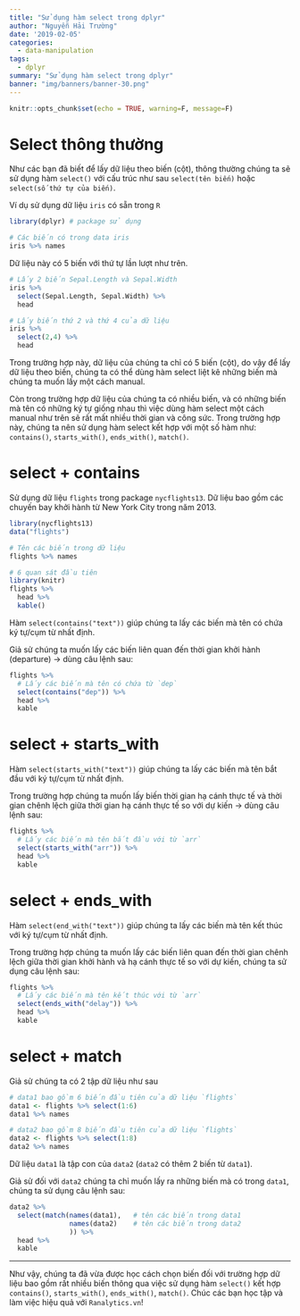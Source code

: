 ```yaml
---
title: "Sử dụng hàm select trong dplyr"
author: "Nguyễn Hải Trường"
date: '2019-02-05'
categories:
  - data-manipulation
tags:
  - dplyr
summary: "Sử dụng hàm select trong dplyr"
banner: "img/banners/banner-30.png"
---
```


```r
knitr::opts_chunk$set(echo = TRUE, warning=F, message=F)
```

# Select thông thường

Như các bạn đã biết để lấy dữ liệu theo biến (cột), thông thường chúng ta sẽ sử dụng hàm `select()` với cấu trúc như sau `select(tên biến)` hoặc `select(số thứ tự của biến)`.

Ví dụ sử dụng dữ liệu `iris` có sẵn trong `R`


```r
library(dplyr) # package sử dụng

# Các biến có trong data iris
iris %>% names
```

Dữ liệu này có 5 biến với thứ tự lần lượt như trên.

```r
# Lấy 2 biến Sepal.Length và Sepal.Width
iris %>% 
  select(Sepal.Length, Sepal.Width) %>% 
  head

# Lấy biến thứ 2 và thứ 4 của dữ liệu
iris %>% 
  select(2,4) %>% 
  head
```

Trong trường hợp này, dữ liệu của chúng ta chỉ có 5 biến (cột), do vậy để lấy dữ liệu theo biến, chúng ta có thể dùng hàm select liệt kê những biến mà chúng ta muốn lấy một cách manual.

Còn trong trường hợp dữ liệu của chúng ta có nhiều biến, và có những biến mà tên có những ký tự giống nhau thì việc dùng hàm select một cách manual như trên sẽ rất mất nhiều thời gian và công sức. Trong trường hợp này, chúng ta nên sử dụng hàm select kết hợp với một số hàm như: `contains()`, `starts_with()`, `ends_with()`, `match()`.

# select + contains

Sử dụng dữ liệu `flights` trong package `nycflights13`. Dữ liệu bao gồm các chuyến bay khởi hành từ New York City trong năm 2013.

```r
library(nycflights13)
data("flights")

# Tên các biến trong dữ liệu
flights %>% names

# 6 quan sát đầu tiên
library(knitr)
flights %>% 
  head %>% 
  kable()
```

Hàm `select(contains("text"))` giúp chúng ta lấy các biến mà tên có chứa ký tự/cụm từ nhất định.

Giả sử chúng ta muốn lấy các biến liên quan đến thời gian khởi hành (departure) -> dùng câu lệnh sau:

```r
flights %>% 
  # Lấy các biến mà tên có chứa từ `dep`
  select(contains("dep")) %>% 
  head %>% 
  kable
```


# select + starts_with

Hàm `select(starts_with("text"))` giúp chúng ta lấy các biến mà tên bắt đầu với ký tự/cụm từ nhất định.

Trong trường hợp chúng ta muốn lấy biến thời gian hạ cánh thực tế và thời gian chênh lệch giữa thời gian hạ cánh thực tế so với dự kiến -> dùng câu lệnh sau:

```r
flights %>% 
  # Lấy các biến mà tên bắt đầu với từ `arr`
  select(starts_with("arr")) %>% 
  head %>% 
  kable
```


# select + ends_with

Hàm `select(end_with("text"))` giúp chúng ta lấy các biến mà tên kết thúc với ký tự/cụm từ nhất định.

Trong trường hợp chúng ta muốn lấy các biến liên quan đến thời gian chênh lệch giữa thời gian khởi hành và hạ cánh thực tế so với dự kiến, chúng ta sử dụng câu lệnh sau:

```r
flights %>% 
  # Lấy các biến mà tên kết thúc với từ `arr`
  select(ends_with("delay")) %>% 
  head %>% 
  kable
```


# select + match

Giả sử chúng ta có 2 tập dữ liệu như sau

```r
# data1 bao gồm 6 biến đầu tiên của dữ liệu `flights`
data1 <- flights %>% select(1:6)
data1 %>% names

# data2 bao gồm 8 biến đầu tiên của dữ liệu `flights`
data2 <- flights %>% select(1:8)
data2 %>% names
```

Dữ liệu `data1` là tập con của `data2` (`data2` có thêm 2 biến từ `data1`).

Giả sử đối với `data2` chúng ta chỉ muốn lấy ra những biến mà có trong `data1`, chúng ta sử dụng câu lệnh sau:

```r
data2 %>% 
  select(match(names(data1),   # tên các biến trong data1
               names(data2)    # tên các biến trong data2
               )) %>% 
  head %>% 
  kable
```

---

Như vậy, chúng ta đã vừa được học cách chọn biến đối với trường hợp dữ liệu bao gồm rất nhiều biến thông qua việc sử dụng hàm `select()` kết hợp `contains()`, `starts_with()`, `ends_with()`, `match()`. Chúc các bạn học tập và làm việc hiệu quả với ``Ranalytics.vn``!